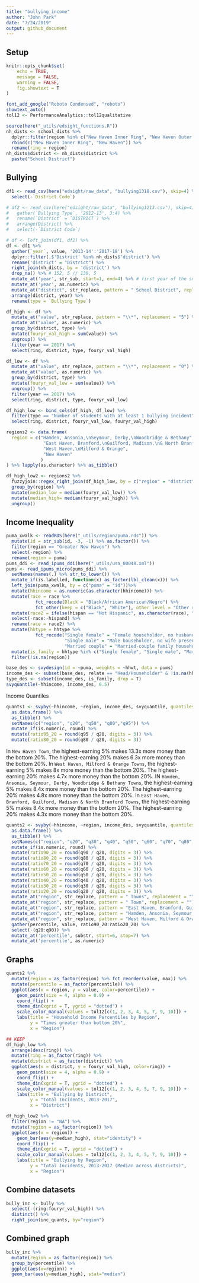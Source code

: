 ```yaml
---
title: "bullying_income"
author: "John Park"
date: "7/24/2019"
output: github_document
---
```


## Setup
```r
knitr::opts_chunk$set(
	echo = TRUE,
	message = FALSE,
	warning = FALSE,
	fig.showtext = T
)
```

```r
font_add_google("Roboto Condensed", "roboto")
showtext_auto()
tol12 <- PerformanceAnalytics::tol12qualitative
```

```r
source(here("_utils/edsight_functions.R"))
nh_dists <- school_dists %>% 
  dplyr::filter(region %in% c("New Haven Inner Ring", "New Haven Outer Ring")) %>% 
  rbind(c("New Haven Inner Ring", "New Haven")) %>% 
  rename(ring = region)
nh_dists$district <- nh_dists$district %>%
  paste("School District")
```

## Bullying
```r
df1 <- read_csv(here("edsight/raw_data", "bullying1318.csv"), skip=4) %>% 
  select(-`District Code`)

# df2 <- read_csv(here("edsight/raw_data", "bullying1213.csv"), skip=4) %>% 
#   gather(`Bullying Type`, '2012-13', 3:4) %>% 
#   rename(`District` = `DISTRICT`) %>% 
#   arrange(District) %>% 
#   select(-`District Code`)

# df <- left_join(df1, df2) %>% 
df <- df1 %>% 
  gather(`year`, value, '2013-14':'2017-18') %>% 
  dplyr::filter(.$'District' %in% nh_dists$'district') %>% 
  rename('district' = "District") %>% 
  right_join(nh_dists, by = 'district') %>% 
  drop_na() %>% # 152, 5 // 130, 5
  mutate_at('year', str_sub, start=1, end=4) %>% # first year of the school year
  mutate_at('year', as.numeric) %>% 
  mutate_at("district", str_replace, pattern = " School District", replacement = "") %>% 
  arrange(district, year) %>% 
  rename(type = `Bullying Type`)

df_high <- df %>% 
  mutate_at("value", str_replace, pattern = "\\*", replacement = "5") %>% 
  mutate_at("value", as.numeric) %>% 
  group_by(district, type) %>% 
  mutate(fouryr_val_high = sum(value)) %>% 
  ungroup() %>% 
  filter(year == 2017) %>% 
  select(ring, district, type, fouryr_val_high)

df_low <- df %>% 
  mutate_at("value", str_replace, pattern = "\\*", replacement = "0") %>% 
  mutate_at("value", as.numeric) %>% 
  group_by(district, type) %>% 
  mutate(fouryr_val_low = sum(value)) %>% 
  ungroup() %>% 
  filter(year == 2017) %>% 
  select(ring, district, type, fouryr_val_low)

df_high_low <- bind_cols(df_high, df_low) %>% 
  filter(type == "Number of students with at least 1 bullying incident") %>% 
  select(ring, district, fouryr_val_low, fouryr_val_high)

regions2 <- data.frame(
  region = c("Hamden, Ansonia,\nSeymour, Derby,\nWoodbridge & Bethany", 
              "East Haven, Branford,\nGuilford, Madison,\n& North Branford",
              "West Haven,\nMilford & Orange",
              "New Haven"
             )
) %>% lapply(as.character) %>% as_tibble()

df_high_low2 <- regions2 %>% 
  fuzzyjoin::regex_right_join(df_high_low, by = c("region" = "district")) %>% 
  group_by(region) %>% 
  mutate(median_low = median(fouryr_val_low)) %>% 
  mutate(median_high= median(fouryr_val_high)) %>% 
  ungroup()
```

## Income Inequality
```r
puma_xwalk <- readRDS(here("_utils/region2puma.rds")) %>%
  mutate(id = str_sub(id, -3, -1) %>% as.factor()) %>%
  filter(region == "Greater New Haven") %>% 
  select(-region) %>% 
  rename(region = puma)
pums_ddi <- read_ipums_ddi(here("_utils/usa_00048.xml"))
pums <- read_ipums_micro(pums_ddi) %>%
  setNames(names(.) %>% str_to_lower()) %>%
  mutate_if(is.labelled, function(x) as_factor(lbl_clean(x))) %>%
  left_join(puma_xwalk, by = c("puma" = "id"))%>%
  mutate(hhincome = as.numeric(as.character(hhincome))) %>%
  mutate(race = race %>%
           fct_recode(Black = "Black/African American/Negro") %>%
           fct_other(keep = c("Black", "White"), other_level = "Other race")) %>%
  mutate(race2 = ifelse(hispan == "Not Hispanic", as.character(race), "Latino") %>% as_factor()) %>%
  select(-race:-hispand) %>%
  rename(race = race2) %>%
  mutate(hhtype = hhtype %>%
           fct_recode("Single female" = "Female householder, no husband present",
                      "Single male" = "Male householder, no wife present",
                      "Married couple" = "Married-couple family household")) %>%
  mutate(is_family = hhtype %in% c("Single female", "Single male", "Married couple")) %>% 
  filter(!is.na(region))
```
```r
base_des <- svydesign(id = ~puma, weights = ~hhwt, data = pums)
income_des <- subset(base_des, relate == "Head/Householder" & !is.na(hhincome))
type_des <- subset(income_des, is_family, drop = T)
svyquantile(~hhincome, income_des, 0.5)
```

Income Quantiles
```r
quants1 <- svyby(~hhincome, ~region, income_des, svyquantile, quantiles = c(0.2, 0.5, 0.8, 0.95), keep.var = F) %>%
  as.data.frame() %>%
  as_tibble() %>%
  setNames(c("region", "q20", "q50", "q80","q95")) %>%
  mutate_if(is.numeric, round) %>%
  mutate(ratio95_20 = round(q95 / q20, digits = 3)) %>% 
  mutate(ratio80_20 = round(q80 / q20, digits = 3))
```
In `New Haven Town`, the highest-earning 5% makes 13.3x more money than the bottom 20%. The highest-earning 20% makes 6.3x more money than the bottom 20%. 
In `West Haven, Milford & Orange Towns`, the highest-earning 5% makes 8x more money than the bottom 20%. The highest-earning 20% makes 4.7x more money than the bottom 20%. 
IN `Hamden, Ansonia, Seymour, Derby, Woodbridge & Bethany Towns`, the highest-earning 5% makes 8.4x more money than the bottom 20%. The highest-earning 20% makes 4.8x more money than the bottom 20%. 
In `East Haven, Branford, Guilford, Madison & North Branford Towns`, the highest-earning 5% makes 8.4x more money than the bottom 20%. The highest-earning 20% makes 4.3x more money than the bottom 20%. 

```r
quants2 <- svyby(~hhincome, ~region, income_des, svyquantile, quantiles = c(0.2, 0.3, 0.4, 0.5, 0.6, 0.7, 0.8, 0.9), keep.var = F) %>%
  as.data.frame() %>%
  as_tibble() %>%
  setNames(c("region", "q20", "q30", "q40", "q50", "q60", "q70", "q80","q90")) %>%
  mutate_if(is.numeric, round) %>%
  mutate(ratio90_20 = round(q90 / q20, digits = 3)) %>% 
  mutate(ratio80_20 = round(q80 / q20, digits = 3)) %>%
  mutate(ratio70_20 = round(q70 / q20, digits = 3)) %>% 
  mutate(ratio60_20 = round(q60 / q20, digits = 3)) %>%
  mutate(ratio50_20 = round(q50 / q20, digits = 3)) %>% 
  mutate(ratio40_20 = round(q40 / q20, digits = 3)) %>%
  mutate(ratio30_20 = round(q30 / q20, digits = 3)) %>% 
  mutate(ratio20_20 = round(q20 / q20, digits = 3)) %>% 
  mutate_at("region", str_replace, pattern = " Towns", replacement = "") %>% 
  mutate_at("region", str_replace, pattern = " Town", replacement = "") %>% 
  mutate_at("region", str_replace, pattern = "East Haven, Branford, Guilford, Madison & North Branford", replacement = "East Haven, Branford,\nGuilford, Madison,\n& North Branford") %>% 
  mutate_at("region", str_replace, pattern = "Hamden, Ansonia, Seymour, Derby, Woodbridge & Bethany", replacement = "Hamden, Ansonia,\nSeymour, Derby,\nWoodbridge & Bethany") %>% 
  mutate_at("region", str_replace, pattern = "West Haven, Milford & Orange", replacement = "West Haven,\nMilford & Orange") %>% 
  gather(percentile, value, ratio90_20:ratio20_20) %>% 
  select(-(q20:q90)) %>% 
  mutate_at('percentile', substr, start=6, stop=7) %>% 
  mutate_at('percentile', as.numeric)
```

## Graphs
```r
quants2 %>%
  mutate(region = as_factor(region) %>% fct_reorder(value, max)) %>%
  mutate(percentile = as_factor(percentile)) %>% 
  ggplot(aes(x = region, y = value, color=percentile)) +
    geom_point(size = 4, alpha = 0.9) +
    coord_flip() +
    theme_din(xgrid = T, ygrid = "dotted") +
    scale_color_manual(values = tol12[c(1, 2, 3, 4, 5, 7, 9, 10)]) +
    labs(title = "Household Income Percentiles by Region", 
         y = "Times greater than bottom 20%",
         x = "Region")
```

```r
## KEEP
df_high_low %>%
  arrange(desc(ring)) %>% 
  mutate(ring = as_factor(ring)) %>% 
  mutate(district = as_factor(district)) %>% 
  ggplot(aes(x = district, y = fouryr_val_high, color=ring)) +
    geom_point(size = 4, alpha = 0.9) +
    coord_flip() + 
    theme_din(xgrid = T, ygrid = "dotted") +
    scale_color_manual(values = tol12[c(1, 2, 3, 4, 5, 7, 9, 10)]) +
    labs(title = "Bullying by District", 
         y = "Total Incidents, 2013-2017",
         x = "District")
```

```r
df_high_low2 %>%
  filter(region != "NA") %>% 
  mutate(region = as_factor(region)) %>% 
  ggplot(aes(x = region)) +
    geom_bar(aes(y=median_high), stat="identity") +
    coord_flip() +
    theme_din(xgrid = T, ygrid = "dotted") +
    scale_color_manual(values = tol12[c(1, 2, 3, 4, 5, 7, 9, 10)]) +
    labs(title = "Bullying by Region", 
         y = "Total Incidents, 2013-2017 (Median across districts)",
         x = "Region")
```

## Combine datasets
```r
bully_inc <- bully %>% 
  select(-(ring:fouryr_val_high)) %>% 
  distinct() %>% 
  right_join(inc_quants, by="region")
```

## Combined graph
```r
bully_inc %>% 
  mutate(region = as_factor(region)) %>% 
  group_by(percentile) %>% 
  ggplot(aes(x=region)) + 
  geom_bar(aes(y=median_high), stat="median")
```









